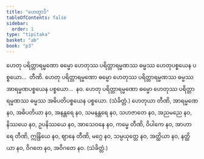 ```yaml
---
title: "ဟေတွာဒိ"
tableOfContents: false
sidebar:
  order: 1
type: "tipitaka"
basket: "ab"
book: "p3"
---
```



<DynamicBreadcrumb />

<Division number="385" book="p3" e="ch" v="39" p="283">

<Paragraph number="826" book="p3">
ဟေတု ပရိတ္တာရမ္မဏော ဓမ္မော ဟေတုဿ ပရိတ္တာရမ္မဏဿ ဓမ္မဿ ဟေတုပစ္စယေန ပစ္စယော…  တီဏိ.
</Paragraph>

<Paragraph number="827" book="p3">
ဟေတု ပရိတ္တာရမ္မဏော ဓမ္မော ဟေတုဿ ပရိတ္တာရမ္မဏဿ ဓမ္မဿ အာရမ္မဏပစ္စယေန ပစ္စယော…  နဝ.
</Paragraph>

<Paragraph number="828" book="p3">
ဟေတု ပရိတ္တာရမ္မဏော ဓမ္မော ဟေတုဿ ပရိတ္တာရမ္မဏဿ ဓမ္မဿ အဓိပတိပစ္စယေန ပစ္စယော. (သံခိတ္တံ.)
</Paragraph>

</Division>
<Division number="386" book="p3" e="ch" v="39" p="283">

<Paragraph number="829" book="p3">
ဟေတုယာ တီဏိ, အာရမ္မဏေ နဝ, အဓိပတိယာ နဝ, အနန္တရေ နဝ, သမနန္တရေ နဝ, သဟဇာတေ နဝ, အညမညေ နဝ, နိဿယေ နဝ, ဥပနိဿယေ နဝ, အာသေဝနေ နဝ, ကမ္မေ တီဏိ, ဝိပါကေ နဝ, အာဟာရေ တီဏိ, ဣန္ဒြိယေ နဝ, ဈာနေ တီဏိ, မဂ္ဂေ နဝ, သမ္ပယုတ္တေ နဝ, အတ္ထိယာ နဝ, နတ္ထိယာ နဝ, ဝိဂတေ နဝ, အဝိဂတေ နဝ. (သံခိတ္တံ.)
</Paragraph>
</Division>